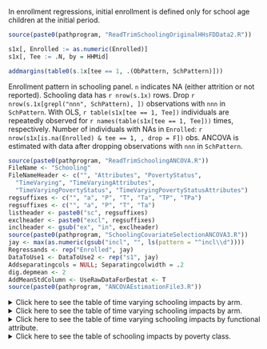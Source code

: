 In enrollment regressions, initial enrollment is defined only for school age children at the initial period. 
<!--
ANCOVA estimates should be used only to school age children in 2012 who are not old enough that they may naturally stop schooling by the endline.
-->

```r
source(paste0(pathprogram, "ReadTrimSchoolingOriginalHHsFDData2.R"))
```
```r
s1x[, Enrolled := as.numeric(Enrolled)]
s1x[, Tee := .N, by = HHMid]
```
```r
addmargins(table0(s.1x[tee == 1, .(ObPattern, SchPattern)]))
```
Enrollment pattern in schooling panel. `n` indicates NA (either attrition or not reported). Schooling data has `r nrow(s.1x)` rows. Drop `r nrow(s.1x[grepl("nnn", SchPattern), ])` observations with `nnn` in `SchPattern`. With OLS,  `r table(s1x[tee == 1, Tee])` individuals are repeatedly observed for `r names(table(s1x[tee == 1, Tee]))` times, respectively. Number of individuals with NAs in `Enrolled`: `r nrow(s1x[is.na(Enrolled) & tee == 1, , drop = F])` obs. ANCOVA is estimated with data after dropping observations with `nnn` in `SchPattern`. 

```r
source(paste0(pathprogram, "ReadTrimSchoolingANCOVA.R"))
FileName <- "Schooling"
FileNameHeader <- c("", "Attributes", "PovertyStatus",
  "TimeVarying", "TimeVaryingAttributes",
  "TimeVaryingPovertyStatus", "TimeVaryingPovertyStatusAttributes")
regsuffixes <- c("", "a", "P", "T", "Ta", "TP", "TPa")
regsuffixes <- c("", "a", "P", "T", "Ta")
listheader <- paste0("sc", regsuffixes)
exclheader <- paste0("excl", regsuffixes)
inclheader <- gsub("ex", "in", exclheader)
source(paste0(pathprogram, "SchoolingCovariateSelectionANCOVA3.R"))
jay <- max(as.numeric(gsub("incl", "", ls(pattern = "^incl\\d"))))
Regressands <- rep("Enrolled", jay)
DataToUse1 <- DataToUse2 <- rep("s1", jay)
Addseparatingcols = NULL; Separatingcolwidth = .2
dig.depmean <- 2
AddMeanStdColumn <- UseRawDataForDestat <- T
source(paste0(pathprogram, "ANCOVAEstimationFile3.R"))
```

<details><summary>Click here to see the table of time varying schooling impacts by arm.</summary>
`Enrolled0` is the baseline dependent variable of ANCOVA, `ChilAgeOrderAtRd1, Household size0` are baseline covariates.  (1) is OLS, (2)-(5) are ANCOVA estimates.  

`r HTML_Schooling`
Notes:  

1. `r paste(TabFNAncovaTop, TabFNArm, TabFNSch, TabFN1stCol)`  
2. `r TabFNPval`
</details>

<details><summary>Click here to see the table of time varying schooling impacts by arm.</summary>

<div class = "row">
<div class = "col-md-6">
```r
HTML_SchoolingTimeVarying
```
</div>
<div class = "col-md-6">
```r
HTML_SchoolingTimeVarying
```
</div>
</div>
</details>

<details><summary>Click here to see the table of time varying schooling impacts by functional attribute.</summary>
`r HTML_SchoolingTimeVaryingAttributes`
</details>
<details><summary>Click here to see the table of schooling impacts by poverty class.</summary>
`r HTML_SchoolingPovertyStatus`
</details>


